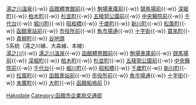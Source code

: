 {{鐵道路線
| 模板名稱 = 函館市電
| Logo = 
| 名稱 = [[函館市企業局交通部|函館市電]] 
| 代表色  =  #1C218C 
| 背景顏色 = #FFFFFF
| 車站列表 = {{Color|red|■}}2系統（湯之川線、大森線、本線、寶来·谷地頭線）<br />：[[湯之川停留場|湯之川]]{{-w}} [[湯之川溫泉停留場|湯之川溫泉]]{{-w}} [[函館體育館前停留場|函館體育館前]]{{-w}} [[駒場車庫前停留場|駒場車庫前]]{{-w}} [[競馬場前停留場|競馬場前]]{{-w}} [[深堀町停留場|深堀町]]{{-w}} [[柏木町停留場|柏木町]]{{-w}} [[杉並町停留場|杉並町]]{{-w}} [[五稜郭公園前停留場|五稜郭公園前]]{{-w}} [[中央醫院前停留場|中央醫院前]]{{-w}} [[千代台停留場|千代台]]{{-w}} [[堀川町停留場|堀川町]]{{-w}} [[昭和橋停留場|昭和橋]]{{-w}} [[千歲町停留場 (北海道)|千歲町]]{{-w}} [[新川町停留場|新川町]]{{-w}} [[松風町停留場|松風町]]{{-w}} [[函館車站|函館車站前]]{{-w}} [[市役所前停留場 (北海道)|市役所前]]{{-w}} [[魚市場通停留場|魚市場通]]{{-w}} [[十字街停留場|十字街]]{{-w}} [[寶來町停留場|寶來町]]{{-w}} [[青柳町停留場|青柳町]]{{-w}} [[谷地頭停留場|谷地頭]]<br />{{Color|blue|■}}5系統（湯之川線、大森線、本線）<br />[[湯之川停留場|湯之川]]{{-w}} [[湯之川溫泉停留場|湯之川溫泉]]{{-w}} [[函館體育館前停留場|函館體育館前]]{{-w}} [[駒場車庫前停留場|駒場車庫前]]{{-w}} [[競馬場前停留場|競馬場前]]{{-w}} [[深堀町停留場|深堀町]]{{-w}} [[柏木町停留場|柏木町]]{{-w}} [[杉並町停留場|杉並町]]{{-w}} [[五稜郭公園前停留場|五稜郭公園前]]{{-w}} [[中央醫院前停留場|中央醫院前]]{{-w}} [[千代台停留場|千代台]]{{-w}} [[堀川町停留場|堀川町]]{{-w}} [[昭和橋停留場|昭和橋]]{{-w}} [[千歲町停留場 (北海道)|千歲町]]{{-w}} [[新川町停留場|新川町]]{{-w}} [[松風町停留場|松風町]]{{-w}} [[函館車站|函館車站前]]{{-w}} [[市役所前停留場 (北海道)|市役所前]]{{-w}} [[魚市場通停留場|魚市場通]]{{-w}} [[十字街停留場|十字街]]{{-w}} [[末廣町停留場 (北海道)|末廣町]]{{-w}} [[大町停留場 (北海道)|大町]]{{-w}} [[函館船塢前停留場|函館船塢前]]
|}}<noinclude>
[[Category:日本鐵路路線模板|Hakodate]]
[[Category:函館市企業局交通部]]

</noinclude>